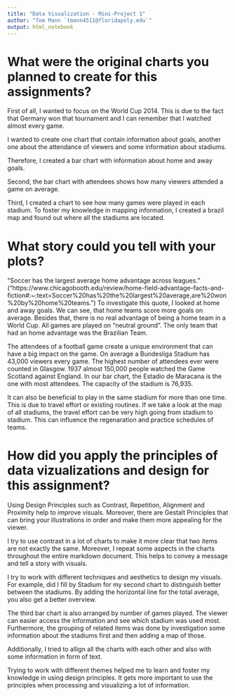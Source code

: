 ```yaml
---
title: "Data Visualization - Mini-Project 1"
author: "Tom Mann `tmann4511@floridapoly.edu`"
output: html_notebook
---
```


# What were the original charts you planned to create for this assignments?

First of all, I wanted to focus on the World Cup 2014. This is due to the fact that Germany won that tournament and I can remember that I watched almost every game.

I wanted to create one chart that contain information about goals, another one about the attendance of viewers and some information about stadiums.

Therefore, I created a bar chart with information about home and away goals. 

Second, the bar chart with attendees shows how many viewers attended a game on average. 

Third, I created a chart to see how many games were played in each stadium. To foster my knowledge in mapping information, I created a brazil map and found out where all the stadiums are located.

# What story could you tell with your plots?

"Soccer has the largest average home advantage across leagues." ("https://www.chicagobooth.edu/review/home-field-advantage-facts-and-fiction#:~:text=Soccer%20has%20the%20largest%20average,are%20won%20by%20home%20teams.") To investigate this quote, I looked at home and away goals. We can see, that home teams score more goals on average. Besides that, there is no real advantage of being a home team in a World Cup. All games are played on "neutral ground". The only team that had an home advantage was the Brazilian Team.

The attendees of a football game create a unique environment that can have a big impact on the game. On average a Bundesliga Stadium has 43,000 viewers every game. The highest number of attendees ever were counted in Glasgow. 1937 almost 150,000 people watched the Game Scotland against England. In our bar chart, the Estadio de Maracana is the one with most attendees. The capacity of the stadium is 76,935.

It can also be beneficial to play in the same stadium for more than one time. This is due to travel effort or existing routines. If we take a look at the map of all stadiums, the travel effort can be very high going from stadium to stadium. This can influence the regenaration and practice schedules of teams.

# How did you apply the principles of data vizualizations and design for this assignment?

Using Design Principles such as Contrast, Repetition, Alignment and Proximity help to improve visuals. Moreover, there are Gestalt Principles that can bring your illustrations in order and make them more appealing for the viewer.

I try to use contrast in a lot of charts to make it more clear that two items are not exactly the same. Moreover, I repeat some aspects in the charts throughout the entire markdown document. This helps to convey a message and tell a story with visuals.

I try to work with different techniques and aesthetics to design my visuals. For example, did I fill by Stadium for my second chart to distinguish better between the stadiums. By adding the horizontal line for the total average, you also get a better overview.

The third bar chart is also arranged by number of games played. The viewer can easier access the information and see which stadium was used most. Furthermore, the grouping of related items was done by investigation some information about the stadiums first and then adding a map of those. 

Additionally, I tried to allign all the charts with each other and also with some information in form of text.

Trying to work with different themes helped me to learn and foster my knowledge in using design principles. It gets more important to use the principles when processing and visualizing a lot of information.

